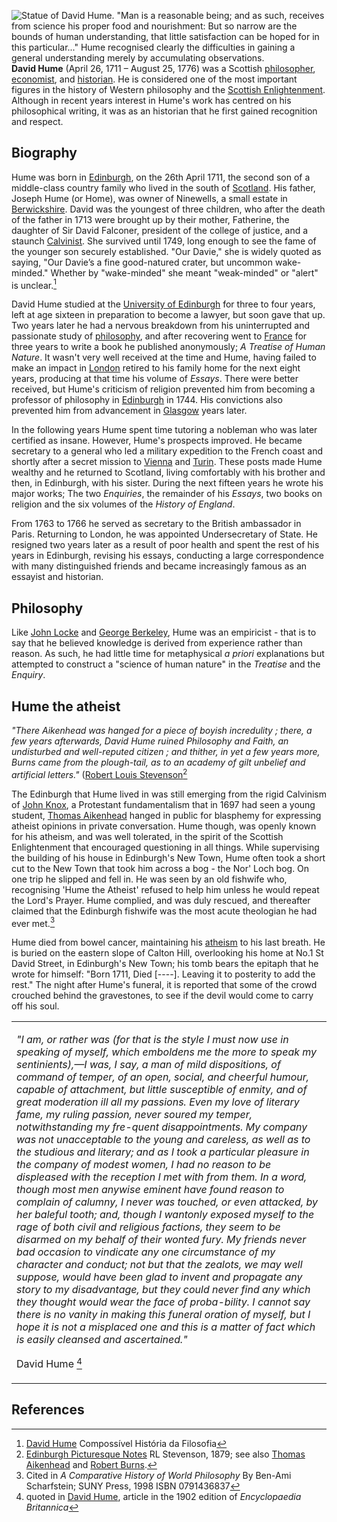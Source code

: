 {{subpages}}

[[Image:Hume.jpg|thumb|right|Statue of David Hume. ''"Man is a reasonable being; and as such, receives from science his proper food and nourishment: But so narrow are the bounds of human understanding, that little satisfaction can be hoped for in this particular..."''
Hume recognised clearly the difficulties in gaining a general understanding merely by accumulating observations.]]
'''David Hume''' (April 26, 1711 – August 25, 1776) was a Scottish [[philosophy|philosopher]], [[economics|economist]], and [[history|historian]]. He is considered one of the most important figures in the history of Western philosophy and the [[Scottish Enlightenment]]. Although in recent years interest in Hume's work has centred on his philosophical writing, it was as an historian that he first gained recognition and respect.

==Biography==

Hume was born in [[Edinburgh]], on the 26th April 1711, the second son of a middle-class country family who lived in the south of [[Scotland]]. His father, Joseph Hume (or Home), was owner of Ninewells, a small estate in [[Berwickshire]]. David was the youngest of three children, who after the death of the father in 1713 were brought up by their mother, Fatherine, the daughter of Sir David Falconer, president of the college of justice, and a staunch [[Calvinism|Calvinist]]. She survived until 1749, long enough to see the fame of the younger son securely established. "Our Davie," she is widely quoted as saying, "Our Davie’s a fine good-natured crater, but uncommon wake-minded." Whether by "wake-minded" she meant "weak-minded" or "alert" is unclear.<ref>[http://compossivel.wordpress.com/category/hume-david/ David Hume] Compossível
História da Filosofia</ref>

David Hume studied at the [[Edinburgh University|University of Edinburgh]] for three to four years, left at age sixteen in preparation to become a lawyer, but soon gave that up. Two years later he had a nervous breakdown from his uninterrupted and passionate study of [[philosophy]], and after recovering went to [[France]] for three years to write a book he published anonymously; ''A Treatise of Human Nature''. It wasn't very well received at the time and Hume, having failed to make an impact in [[London]] retired to his family home for the next eight years, producing at that time his volume of ''Essays''. There were better received, but Hume's criticism of religion prevented him from becoming a professor of philosophy in [[Edinburgh]] in 1744. His convictions also prevented him from advancement in [[Glasgow]] years later. 

In the following years Hume spent time tutoring a nobleman who was later certified as insane. However, Hume's prospects improved. He became secretary to a general who led a military expedition to the French coast and shortly after a secret mission to [[Vienna]] and [[Turin]]. These posts made Hume wealthy and he returned to Scotland, living comfortably with his brother and then, in Edinburgh, with his sister. During the next fifteen years he wrote his major works; The two ''Enquiries'', the remainder of his ''Essays'', two books on religion and the six volumes of the ''History of England''. 

From 1763 to 1766 he served as secretary to the British ambassador in Paris. Returning to London, he was appointed Undersecretary of State. He resigned two years later as a result of poor health and spent the rest of his years in Edinburgh, revising his essays, conducting a large correspondence with many distinguished friends and became increasingly famous as an essayist and historian. 

== Philosophy ==
Like [[John Locke]] and [[George Berkeley]], Hume was an empiricist - that is to say that he believed knowledge is derived from experience rather than reason. As such, he had little time for metaphysical ''a priori'' explanations but attempted to construct a "science of human nature" in the ''Treatise'' and the ''Enquiry''.

==Hume the atheist==
''"There Aikenhead was hanged for a piece of boyish incredulity ; there, a few years afterwards, David Hume ruined Philosophy and Faith, an undisturbed and well-reputed citizen ; and thither, in yet a few years more, Burns came from the plough-tail, as to an academy of gilt unbelief and artificial letters."'' ([[Robert Louis Stevenson]]<ref>[http://www.cyberscotia.com/ogmios/texts/stevenson/edinburgh/edinburgh-picturesque-1.html Edinburgh Picturesque Notes] RL Stevenson, 1879; see also [[Thomas Aikenhead]] and [[Robert Burns]].</ref>

The Edinburgh that Hume lived in was still emerging from the rigid Calvinism of [[John Knox]], a Protestant fundamentalism that in 1697 had seen a young student, [[Thomas Aikenhead]] hanged in public for blasphemy for expressing atheist opinions in private conversation. Hume though, was openly known for his atheism, and was well tolerated, in the spirit of the Scottish Enlightenment that encouraged questioning in all things. While supervising the building of his house in Edinburgh's New Town, Hume often took a short cut to the New Town that took him across a bog - the Nor' Loch bog. On one trip he slipped and fell in. He was seen by an old fishwife who, recognising 'Hume the Atheist' refused to help him unless he would repeat the Lord's Prayer.  Hume complied, and was duly rescued, and thereafter claimed that the Edinburgh fishwife was the most acute theologian he had ever met.<ref> Cited in ''A Comparative History of World Philosophy''  By Ben-Ami Scharfstein; SUNY Press, 1998
ISBN 0791436837</ref>

Hume died from bowel cancer, maintaining his [[atheism]] to his last breath. He is buried on the eastern slope of Calton Hill, overlooking his home at No.1 St David Street, in Edinburgh's New Town; his tomb bears the epitaph that he wrote for himself: "Born 1711, Died [----]. Leaving it to posterity to add the rest." The night after Hume's funeral, it is reported that some of the crowd crouched behind the gravestones, to see if the devil would come to carry off his soul. 

{|align="right" cellpadding="10" style="background-color:#FFFFCC; width:50%; border: 1px solid #aaa; margin:20px; font-size: 92%;"
|
''"I am, or rather was (for that is the style I must now use in speaking of myself, which emboldens me the more to speak my sentinients),—I was, I say, a man of mild dispositions, of command of temper, of an open, social, and cheerful humour, capable of attachment, but little susceptible of enmity, and of great moderation ill all my passions. Even my love of literary fame, my ruling passion, never soured my temper, notwithstanding my fre-quent disappointments. My company was not unacceptable to the young and careless, as well as to the studious and literary; and as I took a particular pleasure in the company of modest women, I had no reason to be displeased with the reception I met with from them. In a word, though most men anywise eminent have found reason to complain of calumny, I never was touched, or even attacked, by her baleful tooth; and, though I wantonly exposed myself to the rage of both civil and religious factions, they seem to be disarmed on my behalf of their wonted fury. My friends never bad occasion to vindicate any one circumstance of my character and conduct; not but that the zealots, we may well suppose, would have been glad to invent and propagate any story to my disadvantage, but they could never find any which they thought would wear the face of proba-bility. I cannot say there is no vanity in making this funeral oration of myself, but I hope it is not a misplaced one and this is a matter of fact which is easily cleansed and ascertained."'' 

David Hume <ref>quoted in [http://www.1902encyclopedia.com/H/HUM/david-hume.html David Hume], article in the 1902 edition of ''Encyclopaedia Britannica''</ref>
|}

==References==
<references/>